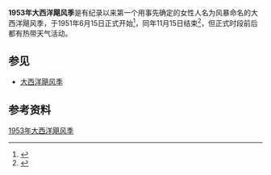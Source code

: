 {{Expand language|en}}
{{Infobox hurricane season
| Basin=Atl
| Year=1953
| Track=1953 Atlantic hurricane season summary map.png
| First storm formed=1953年5月25日
| Last storm dissipated=1953年12月9日
| Strongest storm name=[[1953年飓风卡罗尔|卡罗尔]]
| Strongest storm winds=140
| Strongest storm pressure=929
| Total depressions=14
| Total storms=14
| Total hurricanes=7
| Total intense=3
| Fatalities=14+
| Damages=3.75
| Inflated=0
| five seasons=[[1951年大西洋飓风季|1951]]、[[1952年大西洋飓风季|1952]]、'''1953'''、[[1954年大西洋飓风季|1954]]、[[1955年大西洋飓风季|1955]]}}
'''1953年大西洋飓风季'''是有纪录以来第一个用事先确定的女性人名为风暴命名的大西洋飓风季，于1951年6月15日正式开始<ref>{{cite news | author = Staff Writer | agency = [[合众国际社|United Press]] | newspaper = The Times-News | title = Tiny Hurricane Training Medium for Observers | accessdate = 2017-02-13 | url = https://news.google.com/newspapers?id=YGg1AAAAIBAJ&sjid=xCMEAAAAIBAJ&pg=3873,6585368&dq=weather+bureau+hurricane+season&hl=en | archive-date = 2018-09-21 | archive-url = https://web.archive.org/web/20180921074529/https://news.google.com/newspapers?id=YGg1AAAAIBAJ&sjid=xCMEAAAAIBAJ&pg=3873,6585368&dq=weather+bureau+hurricane+season&hl=en | dead-url = no }}</ref>，同年11月15日结束<ref>{{cite news | author = Staff Writer | date = 1953-11-14 | agency = [[美联社|Associated Press]] | newspaper = Sarasota Herald-Tribune | accessdate = 2017-02-13 | url = https://news.google.com/newspapers?id=0pgcAAAAIBAJ&sjid=yWQEAAAAIBAJ&pg=2879,3413031&dq=hurricane&hl=en | title = Hurricane Season Closes Tonight, Scores Better Than Average | archive-date = 2018-09-21 | archive-url = https://web.archive.org/web/20180921074457/https://news.google.com/newspapers?id=0pgcAAAAIBAJ&sjid=yWQEAAAAIBAJ&pg=2879,3413031&dq=hurricane&hl=en | dead-url = no }}</ref>，但正式时段前后都有热带天气活动。

== 参见 ==
{{Portal|热带气旋}}
*[[大西洋飓风季|大西洋飓风季]]

== 参考资料 ==
{{Reflist|30em}}

{{大西洋飓风季}}

{{DEFAULTSORT:1953 Atlantic Hurricane Season}}
[[Category:1953年大西洋飓风季|]]